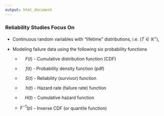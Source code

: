 ```yaml
---
output: html_document
---
```


### Reliability Studies Focus On

- Continuous random variables with "lifetime" distributions, i.e. $(T\in \mathbb{R}^{+}),$

- Modeling failure data using the following six probability functions

    - $\hspace{12pt}F(t)$  -  Cumulative distribution function (CDF)

    - $\hspace{14pt}f(t)$  -  Probability density function (pdf)

    - $\hspace{13pt}S(t)$  -  Reliability (survivor) function

    - $\hspace{14pt}h(t)$  -  Hazard rate (failure rate) function

    - $\hspace{11pt}H(t)$  -  Cumulative hazard function

    - $F^{-1}(p)$  -  Inverse CDF (or quantile function)
